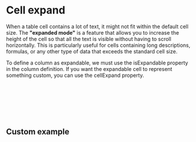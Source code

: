 

<Meta of={Stories} />

# Cell expand

When a table cell contains a lot of text, it might not fit within the default cell size. The **"expanded mode"** is a feature that allows you to increase the height of the cell so that all the text is visible without having to scroll horizontally. This is particularly useful for cells containing long descriptions, formulas, or any other type of data that exceeds the standard cell size.

<Canvas of={Stories.CellExpand} />

To define a column as expandable, we must use the isExpandable property in the column definition. If you want the expandable cell to represent something custom, you can use the cellExpand property.

```js
cellExpand?:
    | React.FC<TCellExpand>
    | (({
        value,
        colDef
      }: TCellExpand) => React.ReactNode);
```

## Custom example

```js
// You can see the result in the name column of the example above.
{
    id: 'name',
    headerName: 'Name',
    preset: 'text',
    sortable: true,
    isExpandable: true,
    cellExpand: ({ value }) => {
      return (
        <div style={{ backgroundColor: 'lightgreen', color: 'white' }}>
          {value}
        </div>
      );
    },
  },
```



